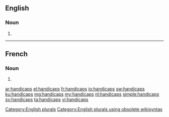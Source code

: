 ==English==

===Noun===
{{head|en}}

# {{plural of|handicap}}

[[Category:English plurals]][[Category:English plurals using obsolete wikisyntax]]

----

==French==

===Noun===
{{head|fr|plural}} {{m-p}}

# {{plural of|handicap|lang=fr}}

[[ar:handicaps]]
[[el:handicaps]]
[[fr:handicaps]]
[[io:handicaps]]
[[sw:handicaps]]
[[ku:handicaps]]
[[mg:handicaps]]
[[my:handicaps]]
[[nl:handicaps]]
[[simple:handicaps]]
[[sv:handicaps]]
[[ta:handicaps]]
[[vi:handicaps]]